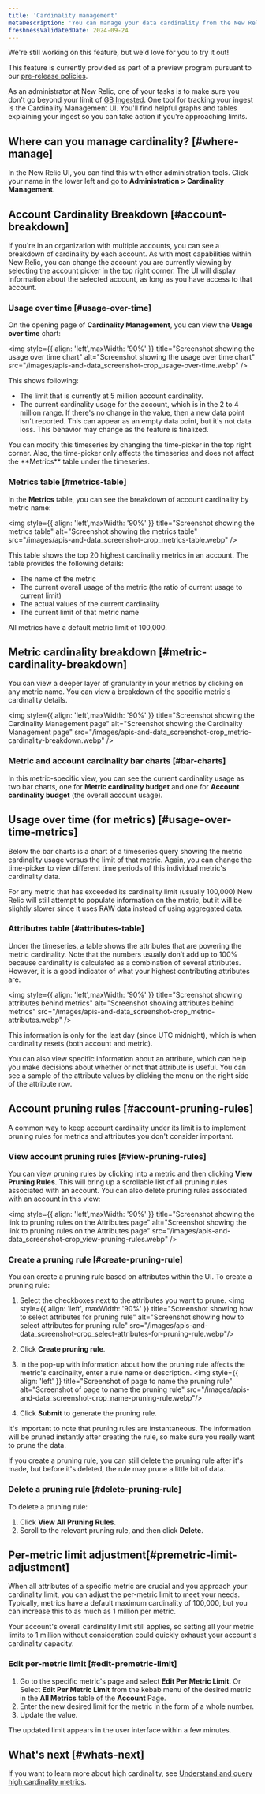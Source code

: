 ```yaml
---
title: 'Cardinality management'
metaDescription: 'You can manage your data cardinality from the New Relic UI.'
freshnessValidatedDate: 2024-09-24
---
```


<Callout title="preview">
  We're still working on this feature, but we'd love for you to try it out!

  This feature is currently provided as part of a preview program pursuant to our [pre-release policies](/docs/licenses/license-information/referenced-policies/new-relic-pre-release-policy).
</Callout>

As an administrator at New Relic, one of your tasks is to make sure you don't go beyond your limit of [GB Ingested](/docs/licenses/license-information/product-definitions/new-relic-one-pricing-definitions/#gb-ingested). One tool for tracking your ingest is the Cardinality Management UI. You'll find helpful graphs and tables explaining your ingest so you can take action if you're approaching limits.

## Where can you manage cardinality? [#where-manage]

In the New Relic UI, you can find this with other administration tools. Click your name in the lower left and go to **Administration > Cardinality Management**.

## Account Cardinality Breakdown [#account-breakdown]

If you're in an organization with multiple accounts, you can see a breakdown of cardinality by each account. As with most capabilities within New Relic, you can change the account you are currently viewing by selecting the account picker in the top right corner. The UI will display information about the selected account, as long as you have access to that account. 

### Usage over time [#usage-over-time]

On the opening page of **Cardinality Management**, you can view the **Usage over time** chart:

<img
    style={{ align: 'left',maxWidth: '90%' }}
    title="Screenshot showing the usage over time chart"
    alt="Screenshot showing the usage over time chart"
    src="/images/apis-and-data_screenshot-crop_usage-over-time.webp"
/>

This shows following:

* The limit that is currently at 5 million account cardinality.
* The current cardinality usage for the account, which is in the 2 to 4 million range. If there's no change in the value, then a new data point isn't reported. This can appear as an empty data point, but it's not data loss. This behavior may change as the feature is finalized.


<Callout variant="tip">
  You can modify this timeseries by changing the time-picker in the top right corner. Also, the time-picker only affects the timeseries and does not affect the **Metrics** table under the timeseries.
</Callout>

### Metrics table [#metrics-table]

In the **Metrics** table, you can see the breakdown of account cardinality by metric name:

<img
    style={{ align: 'left',maxWidth: '90%' }}
    title="Screenshot showing the metrics table"
    alt="Screenshot showing the metrics table"
    src="/images/apis-and-data_screenshot-crop_metrics-table.webp"
/>

This table shows the top 20 highest cardinality metrics in an account. The table provides the following details:
* The name of the metric
* The current overall usage of the metric (the ratio of current usage to current limit)
* The actual values of the current cardinality
* The current limit of that metric name 

<Callout variant="tip">
  All metrics have a default metric limit of 100,000.
</Callout>

## Metric cardinality breakdown [#metric-cardinality-breakdown]

You can view a deeper layer of granularity in your metrics by clicking on any metric name. You can view a breakdown of the specific metric's cardinality details. 

<img
    style={{ align: 'left',maxWidth: '90%' }}
    title="Screenshot showing the Cardinality Management page"
    alt="Screenshot showing the Cardinality Management page"
    src="/images/apis-and-data_screenshot-crop_metric-cardinality-breakdown.webp"
/>

### Metric and account cardinality bar charts [#bar-charts]

In this metric-specific view, you can see the current cardinality usage as two bar charts, one for **Metric cardinality budget** and one for **Account cardinality budget** (the overall account usage). 

## Usage over time (for metrics) [#usage-over-time-metrics]

Below the bar charts is a chart of a timeseries query showing the metric cardinality usage versus the limit of that metric. Again, you can change the time-picker to view different time periods of this individual metric's cardinality data. 

<Callout variant="tip">
  For any metric that has exceeded its cardinality limit (usually 100,000) New Relic will still attempt to populate information on the metric, but it will be slightly slower since it uses RAW data instead of using aggregated data. 
</Callout>

### Attributes table [#attributes-table]

Under the timeseries, a table shows the attributes that are powering the metric cardinality. Note that the numbers usually don’t add up to 100% because cardinality is calculated as a combination of several attributes. However, it is a good indicator of what your highest contributing attributes are. 

<img
    style={{ align: 'left',maxWidth: '90%' }}
    title="Screenshot showing attributes behind metrics"
    alt="Screenshot showing attributes behind metrics"
    src="/images/apis-and-data_screenshot-crop_metric-attributes.webp"
/>

This information is only for the last day (since UTC midnight), which is when cardinality resets (both account and metric). 

You can also view specific information about an attribute, which can help you make decisions about whether or not that attribute is useful. You can see a sample of the attribute values by clicking the menu on the right side of the attribute row.


## Account pruning rules [#account-pruning-rules]

A common way to keep account cardinality under its limit is to implement pruning rules for metrics and attributes you don't consider important. 

### View account pruning rules [#view-pruning-rules]

You can view pruning rules by clicking into a metric and then clicking **View Pruning Rules**. This will bring up a scrollable list of all pruning rules associated with an account. You can also delete pruning rules associated with an account in this view:

<img
    style={{ align: 'left',maxWidth: '90%' }}
    title="Screenshot showing the link to pruning rules on the Attributes page"
    alt="Screenshot showing the link to pruning rules on the Attributes page"
    src="/images/apis-and-data_screenshot-crop_view-pruning-rules.webp"
/>


### Create a pruning rule [#create-pruning-rule]

You can create a pruning rule based on attributes within the UI. To create a pruning rule:

1. Select the checkboxes next to the attributes you want to prune. 
  <img
    style={{ align: 'left', maxWidth: '90%' }}
    title="Screenshot showing how to select attributes for pruning rule"
    alt="Screenshot showing how to select attributes for pruning rule"
    src="/images/apis-and-data_screenshot-crop_select-attributes-for-pruning-rule.webp"/>

2. Click **Create pruning rule**.
3. In the pop-up with information about how the pruning rule affects the metric's cardinality, enter a rule name or description.
  <img
    style={{ align: 'left' }}
    title="Screenshot of page to name the pruning rule"
    alt="Screenshot of page to name the pruning rule"
    src="/images/apis-and-data_screenshot-crop_name-pruning-rule.webp"/>
    
4. Click **Submit** to generate the pruning rule. 

It's important to note that pruning rules are instantaneous. The information will be pruned instantly after creating the rule, so make sure you really want to prune the data. 

If you create a pruning rule, you can still delete the pruning rule after it's made, but before it's deleted, the rule may prune a little bit of data. 

### Delete a pruning rule [#delete-pruning-rule]

To delete a pruning rule:

1. Click **View All Pruning Rules**.
2. Scroll to the relevant pruning rule, and then click **Delete**. 

## Per-metric limit adjustment[#premetric-limit-adjustment]

When all attributes of a specific metric are crucial and you approach your cardinality limit, you can adjust the per-metric limit to meet your needs. Typically, metrics have a default maximum cardinality of 100,000, but you can increase this to as much as 1 million per metric.

<Callout variant="tip">
  Your account's overall cardinality limit still applies, so setting all your metric limits to 1 million without consideration could quickly exhaust your account's cardinality capacity.
</Callout>

### Edit per-metric limit [#edit-premetric-limit]

1. Go to the specific metric's page and select <DNT>**Edit Per Metric Limit**</DNT>.
    Or
   Select <DNT>**Edit Per Metric Limit**</DNT> from the kebab menu of the desired metric in the **All Metrics** table of the **Account** Page.
2. Enter the new desired limit for the metric in the form of a whole number.
3. Update the value.

The updated limit appears in the user interface within a few minutes.


## What's next [#whats-next]

If you want to learn more about high cardinality, see [Understand and query high cardinality metrics](/docs/data-apis/ingest-apis/metric-api/NRQL-high-cardinality-metrics/).

